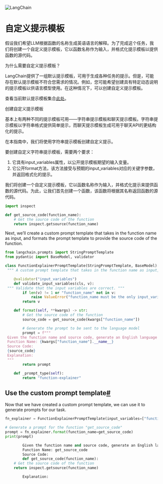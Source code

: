 

<Head>
  <script>
    {
      `(function() {
         var _hmt = _hmt || [];
(function() {
  var hm = document.createElement("script");
  hm.src = "https://hm.baidu.com/hm.js?e60fb290e204e04c5cb6f79b0ac1e697";
  var s = document.getElementsByTagName("script")[0]; 
  s.parentNode.insertBefore(hm, s);
})();
       })();`
    }
  </script>
</Head>

![LangChain](https://pica.zhimg.com/50/v2-56e8bbb52aa271012541c1fe1ceb11a2_r.gif)



自定义提示模板
====================


假设我们希望LLM根据函数的名称生成英语语言的解释。为了完成这个任务，我们将创建一个自定义提示模板，它以函数名称作为输入，并格式化提示模板以提供函数的源代码。

为什么需要自定义提示模板？

LangChain提供了一组默认提示模板，可用于生成各种任务的提示。但是，可能存在默认提示模板不符合您需求的情况。例如，您可能希望创建具有特定动态说明的提示模板以供语言模型使用。在这种情况下，可以创建自定义提示模板。

查看当前默认提示模板集合[此处](../getting_started.html)。

创建自定义提示模板

基本上有两种不同的提示模板可用——字符串提示模板和聊天提示模板。字符串提示模板以字符串格式提供简单提示，而聊天提示模板生成可用于聊天API的更结构化的提示。

在本指南中，我们将使用字符串提示模板创建自定义提示。

要创建自定义字符串提示模板，需要两个要求：

1. 它具有input_variables属性，以公开提示模板期望的输入变量。
2. 它公开format方法，该方法接受与预期的input_variables对应的关键字参数，并返回格式化的提示。

我们将创建一个自定义提示模板，它以函数名称作为输入，并格式化提示来提供函数的源代码。为此，让我们首先创建一个函数，该函数将根据其名称返回函数的源代码。

```python
import inspect

def get_source_code(function_name):
    # Get the source code of the function
    return inspect.getsource(function_name)

```

Next, we’ll create a custom prompt template that takes in the function name as input, and formats the prompt template to provide the source code of the function.

```python
from langchain.prompts import StringPromptTemplate
from pydantic import BaseModel, validator

class FunctionExplainerPromptTemplate(StringPromptTemplate, BaseModel):
 """ A custom prompt template that takes in the function name as input, and formats the prompt template to provide the source code of the function. """

    @validator("input_variables")
    def validate_input_variables(cls, v):
 """ Validate that the input variables are correct. """
        if len(v) != 1 or "function_name" not in v:
            raise ValueError("function_name must be the only input_variable.")
        return v

    def format(self, **kwargs) -> str:
        # Get the source code of the function
        source_code = get_source_code(kwargs["function_name"])

        # Generate the prompt to be sent to the language model
        prompt = f"""
 Given the function name and source code, generate an English language explanation of the function.
 Function Name: {kwargs["function_name"].__name__}
 Source Code:
 {source_code}
 Explanation:
 """
        return prompt

    def _prompt_type(self):
        return "function-explainer"

```

Use the custom prompt template[#](#use-the-custom-prompt-template "Permalink to this headline")
-----------------------------------------------------------------------------------------------

Now that we have created a custom prompt template, we can use it to generate prompts for our task.

```python
fn_explainer = FunctionExplainerPromptTemplate(input_variables=["function_name"])

# Generate a prompt for the function "get_source_code"
prompt = fn_explainer.format(function_name=get_source_code)
print(prompt)

```

```python
        Given the function name and source code, generate an English language explanation of the function.
        Function Name: get_source_code
        Source Code:
        def get_source_code(function_name):
    # Get the source code of the function
    return inspect.getsource(function_name)

        Explanation:

```

